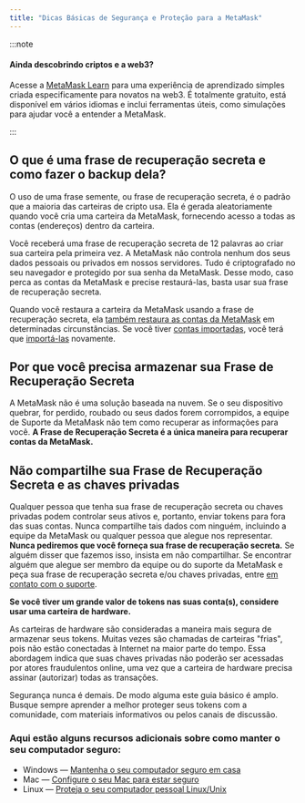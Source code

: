 ```yaml
---
title: "Dicas Básicas de Segurança e Proteção para a MetaMask"
---
```


:::note

#### Ainda descobrindo criptos e a web3?

Acesse a [MetaMask Learn](https://learn.metamask.io/) para uma experiência de aprendizado simples criada especificamente para novatos na web3. É totalmente gratuito, está disponível em vários idiomas e inclui ferramentas úteis, como simulações para ajudar você a entender a MetaMask.

:::

## O que é uma frase de recuperação secreta e como fazer o backup dela?

O uso de uma frase semente, ou frase de recuperação secreta, é o padrão que a maioria das carteiras de cripto usa. Ela é gerada aleatoriamente quando você cria uma carteira da MetaMask, fornecendo acesso a todas as contas (endereços) dentro da carteira.

Você receberá uma frase de recuperação secreta de 12 palavras ao criar sua carteira pela primeira vez. A MetaMask não controla nenhum dos seus dados pessoais ou privados em nossos servidores. Tudo é criptografado no seu navegador e protegido por sua senha da MetaMask. Desse modo, caso perca as contas da MetaMask e precise restaurá-las, basta usar sua frase de recuperação secreta.

Quando você restaura a carteira da MetaMask usando a frase de recuperação secreta, ela [também restaura as contas da MetaMask](https://metamask.zendesk.com/hc/en-us/articles/360015489271) em determinadas circunstâncias. Se você tiver [contas importadas](https://metamask.zendesk.com/hc/en-us/articles/360015289932-What-are-imported-accounts-), você terá que [importá-las](https://metamask.zendesk.com/hc/en-us/articles/360015489331) novamente.

## Por que você precisa armazenar sua Frase de Recuperação Secreta

A MetaMask não é uma solução baseada na nuvem. Se o seu dispositivo quebrar, for perdido, roubado ou seus dados forem corrompidos, a equipe de Suporte da MetaMask não tem como recuperar as informações para você. **A Frase de Recuperação Secreta é a única maneira para recuperar contas da MetaMask.**

## Não compartilhe sua Frase de Recuperação Secreta e as chaves privadas

Qualquer pessoa que tenha sua frase de recuperação secreta ou chaves privadas podem controlar seus ativos e, portanto, enviar tokens para fora das suas contas. Nunca compartilhe tais dados com ninguém, incluindo a equipe da MetaMask ou qualquer pessoa que alegue nos representar. **Nunca pediremos que você forneça sua frase de recuperação secreta.** Se alguém disser que fazemos isso, insista em não compartilhar. Se encontrar alguém que alegue ser membro da equipe ou do suporte da MetaMask e peça sua frase de recuperação secreta e/ou chaves privadas, entre [em contato com o suporte](https://metamask.zendesk.com/hc/en-us/articles/360058969391).

**Se você tiver um grande valor de tokens nas suas conta(s), considere usar uma carteira de hardware.**

As carteiras de hardware são consideradas a maneira mais segura de armazenar seus tokens. Muitas vezes são chamadas de carteiras "frias", pois não estão conectadas à Internet na maior parte do tempo. Essa abordagem indica que suas chaves privadas não poderão ser acessadas por atores fraudulentos online, uma vez que a carteira de hardware precisa assinar (autorizar) todas as transações.

Segurança nunca é demais. De modo alguma este guia básico é amplo. Busque sempre aprender a melhor proteger seus tokens com a comunidade, com materiais informativos ou pelos canais de discussão.

### Aqui estão alguns recursos adicionais sobre como manter o seu computador seguro:

- Windows — [Mantenha o seu computador seguro em casa](https://support.microsoft.com/en-us/windows/keep-your-computer-secure-at-home-c348f24f-a4f0-de5d-9e4a-e0fc156ab221)
- Mac — [Configure o seu Mac para estar seguro](https://support.apple.com/en-in/guide/mac-help/flvlt003/mac)
- Linux — [Proteja o seu computador pessoal Linux/Unix](https://safecomputing.umich.edu/protect-yourself/secure-your-devices/personal-computer/linuxunix)

